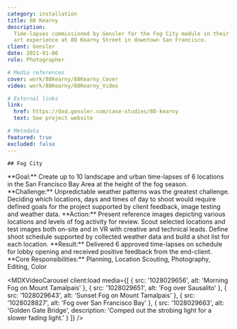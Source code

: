 ```yaml
---
category: installation
title: 88 Kearny
description:
  Time-lapses commissioned by Gensler for the Fog City module in their digital
  art experience at 88 Kearny Street in downtown San Francisco.
client: Gensler
date: 2021-01-06
role: Photographer

# Media references
cover: work/88Kearny/88Kearny_Cover
video: work/88Kearny/88Kearny_Video

# External links
link:
  href: https://dxd.gensler.com/case-studies/88-kearny
  text: See project website

# Metadata
featured: true
excluded: false
---
```



<MDXVideo
	src="1028030233"
	description=""
	videoType="vimeo"
	isFirstChild={true}
/>

<MDXInfo year="2020-21" client={frontmatter.client} role={frontmatter.role} />

<MDXContainer containerType="header">

    ## Fog City

</MDXContainer>
<MDXContainer containerType="text">
	**Goal:** Create up to 10 landscape and urban time-lapses of 6 locations in the San Francisco Bay
	Area at the height of the fog season.
</MDXContainer>
<MDXContainer containerType="text">
	**Challenge:** Unpredictable weather patterns was the greatest challenge. Deciding which
	locations, days and times of day to shoot would require defined goals for the project supported by
	client feedback, image testing and weather data.
</MDXContainer>
<MDXContainer containerType="text">
	**Action:** Present reference images depicting various locations and levels of fog activity for
	review. Scout selected locations and test images both on-site and in VR with creative and
	technical leads. Define shoot schedule supported by collected weather data and build a shot list for each location.
</MDXContainer>
<MDXContainer containerType="text">
	**Result:** Delivered 6 approved time-lapses on schedule for lobby opening and received positive
	feedback from the end-client.
</MDXContainer>
<MDXContainer containerType="text">
	**Core Responsibilities:** Planning, Location Scouting, Photography, Editing, Color
</MDXContainer>

<MDXVideoCarousel
	client:load
	media={[
		{
			src: '1028029656',
			alt: 'Morning Fog on Mount Tamalpais'
		},
		{
			src: '1028029651',
			alt: 'Fog over Sausalito'
		},
		{
			src: '1028029643',
			alt: 'Sunset Fog on Mount Tamalpais'
		},
		{
			src: '1028028827',
			alt: 'Fog over San Francisco Bay'
		},
		{
			src: '1028029663',
			alt: 'Golden Gate Bridge',
			description: 'Comped out the strobing light for a slower fading light.'
		}
	]}
/>

<MDXContainer containerType="footer">
	<MDXList
		title="Team"
		items="
		Greg Gallimore - Digital Experience Leader & Director
		Kaya Ono - Design Lead & Art Director
		Creative Technologist - Jacob Stephens"
	/>

</MDXContainer>
